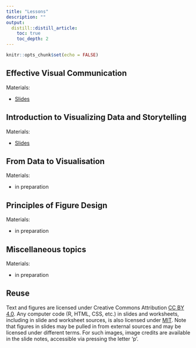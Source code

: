 ```yaml
---
title: "Lessons"
description: ""
output:
  distill::distill_article:
    toc: true
    toc_depth: 2
---
```


```r
knitr::opts_chunk$set(echo = FALSE)
```


## Effective Visual Communication

<p class="nospace">Materials:</p>

- [Slides](slides/effective-communication.html)  


## Introduction to Visualizing Data and Storytelling

<p class="nospace">Materials:</p>

- [Slides](slides/introduction.html)  

## From Data to Visualisation

<p class="nospace">Materials:</p>

- in preparation

## Principles of Figure Design

<p class="nospace">Materials:</p>

- in preparation

## Miscellaneous topics 

<p class="nospace">Materials:</p>

- in preparation

## Reuse {.appendix}

Text and figures are licensed under Creative Commons Attribution [CC BY 4.0](https://creativecommons.org/licenses/by/4.0/). Any computer code (R, HTML, CSS, etc.) in slides and worksheets, including in slide and worksheet sources, is also licensed under [MIT](https://github.com/wilkelab/SDS375/LICENSE.md). Note that figures in slides may be pulled in from external sources and may be licensed under different terms. For such images, image credits are available in the slide notes, accessible via pressing the letter 'p'.
